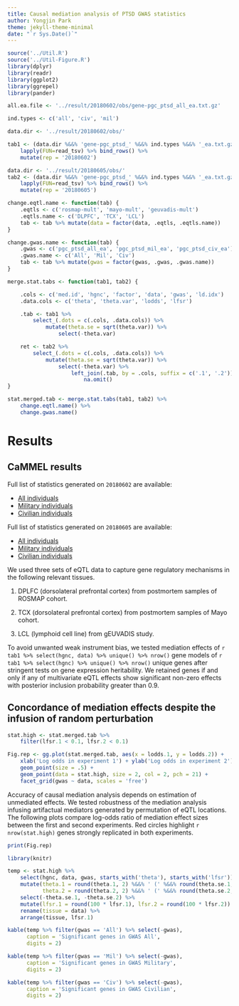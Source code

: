 ```yaml
---
title: Causal mediation analysis of PTSD GWAS statistics
author: Yongjin Park
theme: jekyll-theme-minimal
date: "`r Sys.Date()`"
---
```



```r

source('../Util.R')
source('../Util-Figure.R')
library(dplyr)
library(readr)
library(ggplot2)
library(ggrepel)
library(pander)

all.ea.file <- '../result/20180602/obs/gene-pgc_ptsd_all_ea.txt.gz'

ind.types <- c('all', 'civ', 'mil')

data.dir <- '../result/20180602/obs/'

tab1 <- (data.dir %&&% 'gene-pgc_ptsd_' %&&% ind.types %&&% '_ea.txt.gz') %>%
    lapply(FUN=read_tsv) %>% bind_rows() %>%
    mutate(rep = '20180602')

data.dir <- '../result/20180605/obs/'
tab2 <- (data.dir %&&% 'gene-pgc_ptsd_' %&&% ind.types %&&% '_ea.txt.gz') %>%
    lapply(FUN=read_tsv) %>% bind_rows() %>%
    mutate(rep = '20180605')

change.eqtl.name <- function(tab) {
    .eqtls <- c('rosmap-mult', 'mayo-mult', 'geuvadis-mult')
    .eqtls.name <- c('DLPFC', 'TCX', 'LCL')
    tab <- tab %>% mutate(data = factor(data, .eqtls, .eqtls.name))
}

change.gwas.name <- function(tab) {
    .gwas <- c('pgc_ptsd_all_ea', 'pgc_ptsd_mil_ea', 'pgc_ptsd_civ_ea')
    .gwas.name <- c('All', 'Mil', 'Civ')
    tab <- tab %>% mutate(gwas = factor(gwas, .gwas, .gwas.name))
}

merge.stat.tabs <- function(tab1, tab2) {

    .cols <- c('med.id', 'hgnc', 'factor', 'data', 'gwas', 'ld.idx')
    .data.cols <- c('theta', 'theta.var', 'lodds', 'lfsr')

    .tab <- tab1 %>%
        select_(.dots = c(.cols, .data.cols)) %>%
            mutate(theta.se = sqrt(theta.var)) %>%
                select(-theta.var)

    ret <- tab2 %>%
        select_(.dots = c(.cols, .data.cols)) %>%            
            mutate(theta.se = sqrt(theta.var)) %>%
                select(-theta.var) %>%
                    left_join(.tab, by = .cols, suffix = c('.1', '.2')) %>%
                        na.omit()
}

stat.merged.tab <- merge.stat.tabs(tab1, tab2) %>%
    change.eqtl.name() %>%
    change.gwas.name()
```

# Results

## CaMMEL results

Full list of statistics generated on `20180602` are available:

* [All individuals](../result/20180602/obs/gene-pgc_ptsd_all_ea.txt.gz)
* [Military individuals](../result/20180602/obs/gene-pgc_ptsd_mil_ea.txt.gz)
* [Civilian individuals](../result/20180602/obs/gene-pgc_ptsd_civ_ea.txt.gz)

Full list of statistics generated on `20180605` are available:

* [All individuals](../result/20180605/obs/gene-pgc_ptsd_all_ea.txt.gz)
* [Military individuals](../result/20180605/obs/gene-pgc_ptsd_mil_ea.txt.gz)
* [Civilian individuals](../result/20180605/obs/gene-pgc_ptsd_civ_ea.txt.gz)

We used three sets of eQTL data to capture gene regulatory mechanisms
in the following relevant tissues.

1. DPLFC (dorsolateral prefrontal cortex) from postmortem samples of ROSMAP cohort. 

2. TCX (dorsolateral prefrontal cortex) from postmortem samples of Mayo cohort.

3. LCL (lymphoid cell line) from gEUVADIS study.

To avoid unwanted weak instrument bias, we tested mediation effects of
`r tab1 %>% select(hgnc, data) %>% unique() %>% nrow()` gene models of
`r tab1 %>% select(hgnc) %>% unique() %>% nrow()` unique genes after
stringent tests on gene expression heritability.  We retained genes if
and only if any of multivariate eQTL effects show significant non-zero
effects with posterior inclusion probability greater than 0.9.

## Concordance of mediation effects despite the infusion of random perturbation

```r

stat.high <- stat.merged.tab %>%
    filter(lfsr.1 < 0.1, lfsr.2 < 0.1)

Fig.rep <- gg.plot(stat.merged.tab, aes(x = lodds.1, y = lodds.2)) +
    xlab('Log odds in experiment 1') + ylab('Log odds in experiment 2') +
    geom_point(size = .5) +
    geom_point(data = stat.high, size = 2, col = 2, pch = 21) +
    facet_grid(gwas ~ data, scales = 'free')
```

Accuracy of causal mediation analysis depends on estimation of
unmediated effects.  We tested robustness of the mediation analysis
infusing artifactual mediators generated by permutation of eQTL
locations.  The following plots compare log-odds ratio of mediation
effect sizes between the first and second experiments.  Red circles
highlight `r nrow(stat.high)` genes strongly replicated in both
experiments.

```r
print(Fig.rep)
```

```r
library(knitr)

temp <- stat.high %>%
    select(hgnc, data, gwas, starts_with('theta'), starts_with('lfsr')) %>%
    mutate(theta.1 = round(theta.1, 2) %&&% ' (' %&&% round(theta.se.1, 2) %&&% ')',
           theta.2 = round(theta.2, 2) %&&% ' (' %&&% round(theta.se.2, 2) %&&% ')') %>%
    select(-theta.se.1, -theta.se.2) %>%
    mutate(lfsr.1 = round(100 * lfsr.1), lfsr.2 = round(100 * lfsr.2)) %>%
    rename(tissue = data) %>%
    arrange(tissue, lfsr.1)
```

```r
kable(temp %>% filter(gwas == 'All') %>% select(-gwas),
      caption = 'Significant genes in GWAS All',
      digits = 2)
```

```r
kable(temp %>% filter(gwas == 'Mil') %>% select(-gwas),
      caption = 'Significant genes in GWAS Military',
      digits = 2)
```

```r
kable(temp %>% filter(gwas == 'Civ') %>% select(-gwas),
      caption = 'Significant genes in GWAS Civilian',
      digits = 2)
```



